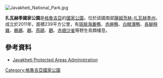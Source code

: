 [[Image:Javakheti_National_Park.jpg|right]]
{{coords|41|10|N|43|26|E|display=title}}

'''扎瓦赫季國家公園'''是[[格魯吉亞|格魯吉亞]]的[[國家公園|國家公園]]，位於該國南部[[薩姆茨赫-扎瓦赫季州|薩姆茨赫-扎瓦赫季州]]，成立於2011年，面積239平方公里，有[[斑臉海番鴨|斑臉海番鴨]]、[[赤麻鴨|赤麻鴨]]、[[白眼潛鴨|白眼潛鴨]]、[[長腳秧雞|長腳秧雞]]、[[鵜鶘|鵜鶘]]、[[鷸科|鷸]]、[[燕鷗|燕鷗]]、[[鸛科|鸛]]、[[赤翅沙雀|赤翅沙雀]]等野生鳥類棲息。

==參考資料==
* [http://apa.gov.ge/en/protected-areas/cattestone/djavaxetis-daculi-teritoriebis-administracia Javakheti Protected Areas Administration] {{Wayback|url=http://apa.gov.ge/en/protected-areas/cattestone/djavaxetis-daculi-teritoriebis-administracia |date=20190807002059 }}

{{Georgia-geo-stub}}
[[Category:格魯吉亞國家公園|Category:格魯吉亞國家公園]]